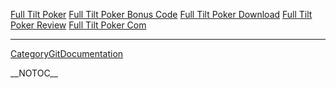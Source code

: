 <a href=" http://www.vg.edu/title/poker/Full-Tilt-Poker.html ">Full Tilt Poker</a>
<a href=" http://www.vg.edu/title/poker/Full-Tilt-Poker-Bonus-Code.html ">Full Tilt Poker Bonus Code</a>
<a href=" http://www.vg.edu/title/poker/Full-Tilt-Poker-Download.html ">Full Tilt Poker Download</a>
<a href=" http://www.vg.edu/title/poker/Full-Tilt-Poker-Review.html ">Full Tilt Poker Review</a>
<a href=" http://www.vg.edu/title/poker/Full-Tilt-Poker-Com.html ">Full Tilt Poker Com</a>
----
[[CategoryGitDocumentation]]

__NOTOC__